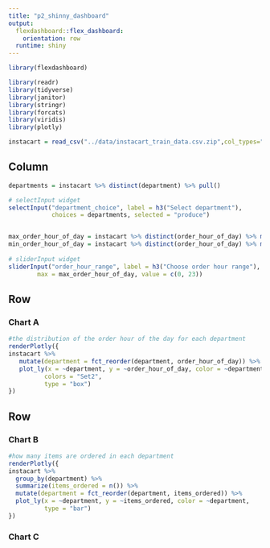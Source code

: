 ```yaml
---
title: "p2_shinny_dashboard"
output: 
  flexdashboard::flex_dashboard:
    orientation: row
  runtime: shiny
---
```


```r
library(flexdashboard)
```

```r
library(readr)
library(tidyverse)
library(janitor)
library(stringr)
library(forcats)
library(viridis)
library(plotly)
```

```r
instacart = read_csv("../data/instacart_train_data.csv.zip",col_types="iiiiiciiiiciicc") 
```


Column {.sidebar}
-----------------------------------------------------------------------

```r
departments = instacart %>% distinct(department) %>% pull()

# selectInput widget
selectInput("department_choice", label = h3("Select department"),
            choices = departments, selected = "produce")


max_order_hour_of_day = instacart %>% distinct(order_hour_of_day) %>% max()
min_order_hour_of_day = instacart %>% distinct(order_hour_of_day) %>% min()
  
# sliderInput widget
sliderInput("order_hour_range", label = h3("Choose order hour range"), min = min_order_hour_of_day, 
        max = max_order_hour_of_day, value = c(0, 23))
```


Row
-----------------------------------------------------------------------

### Chart A

```r
#the distribution of the order hour of the day for each department
renderPlotly({
instacart %>%
   mutate(department = fct_reorder(department, order_hour_of_day)) %>%
   plot_ly(x = ~department, y = ~order_hour_of_day, color = ~department,
          colors = "Set2",
          type = "box")
})
```

Row {.tabset .tabset-fade}
-----------------------------------------------------------------------

### Chart B

```r
#how many items are ordered in each department
renderPlotly({
instacart %>%
  group_by(department) %>%
  summarize(items_ordered = n()) %>%
  mutate(department = fct_reorder(department, items_ordered)) %>% 
  plot_ly(x = ~department, y = ~items_ordered, color = ~department, 
          type = "bar")
})
```

### Chart C

```r

```

